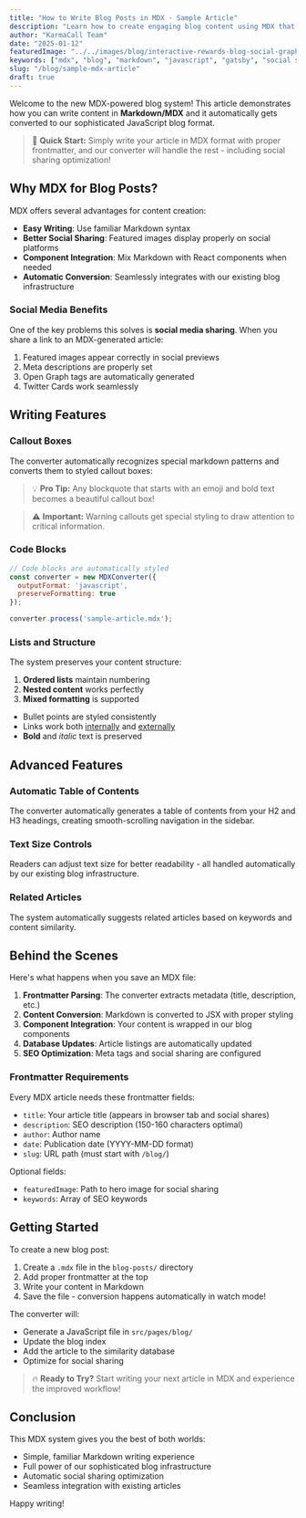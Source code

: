 ```yaml
---
title: "How to Write Blog Posts in MDX - Sample Article"
description: "Learn how to create engaging blog content using MDX that automatically converts to our JavaScript blog format. This sample demonstrates markdown features, social sharing, and more."
author: "KarmaCall Team"
date: "2025-01-12"
featuredImage: "../../images/blog/interactive-rewards-blog-social-graphic.jpg"
keywords: ["mdx", "blog", "markdown", "javascript", "gatsby", "social sharing", "karmacall"]
slug: "/blog/sample-mdx-article"
draft: true
---
```


Welcome to the new MDX-powered blog system! This article demonstrates how you can write content in **Markdown/MDX** and it automatically gets converted to our sophisticated JavaScript blog format.

> 📝 **Quick Start:** Simply write your article in MDX format with proper frontmatter, and our converter will handle the rest - including social sharing optimization!

## Why MDX for Blog Posts?

MDX offers several advantages for content creation:

- **Easy Writing**: Use familiar Markdown syntax
- **Better Social Sharing**: Featured images display properly on social platforms
- **Component Integration**: Mix Markdown with React components when needed
- **Automatic Conversion**: Seamlessly integrates with our existing blog infrastructure

### Social Media Benefits

One of the key problems this solves is **social media sharing**. When you share a link to an MDX-generated article:

1. Featured images appear correctly in social previews
2. Meta descriptions are properly set
3. Open Graph tags are automatically generated
4. Twitter Cards work seamlessly

## Writing Features

### Callout Boxes

The converter automatically recognizes special markdown patterns and converts them to styled callout boxes:

> 💡 **Pro Tip:** Any blockquote that starts with an emoji and bold text becomes a beautiful callout box!

> ⚠️ **Important:** Warning callouts get special styling to draw attention to critical information.

### Code Blocks

```javascript
// Code blocks are automatically styled
const converter = new MDXConverter({
  outputFormat: 'javascript',
  preserveFormatting: true
});

converter.process('sample-article.mdx');
```

### Lists and Structure

The system preserves your content structure:

1. **Ordered lists** maintain numbering
2. **Nested content** works perfectly
3. **Mixed formatting** is supported

- Bullet points are styled consistently
- Links work both [internally](/blog) and [externally](https://example.com)
- **Bold** and *italic* text is preserved

## Advanced Features

### Automatic Table of Contents

The converter automatically generates a table of contents from your H2 and H3 headings, creating smooth-scrolling navigation in the sidebar.

### Text Size Controls

Readers can adjust text size for better readability - all handled automatically by our existing blog infrastructure.

### Related Articles

The system automatically suggests related articles based on keywords and content similarity.

## Behind the Scenes

Here's what happens when you save an MDX file:

1. **Frontmatter Parsing**: The converter extracts metadata (title, description, etc.)
2. **Content Conversion**: Markdown is converted to JSX with proper styling
3. **Component Integration**: Your content is wrapped in our blog components
4. **Database Updates**: Article listings are automatically updated
5. **SEO Optimization**: Meta tags and social sharing are configured

### Frontmatter Requirements

Every MDX article needs these frontmatter fields:

- `title`: Your article title (appears in browser tab and social shares)
- `description`: SEO description (150-160 characters optimal)
- `author`: Author name
- `date`: Publication date (YYYY-MM-DD format)
- `slug`: URL path (must start with `/blog/`)

Optional fields:
- `featuredImage`: Path to hero image for social sharing
- `keywords`: Array of SEO keywords

## Getting Started

To create a new blog post:

1. Create a `.mdx` file in the `blog-posts/` directory
2. Add proper frontmatter at the top
3. Write your content in Markdown
4. Save the file - conversion happens automatically in watch mode!

The converter will:
- Generate a JavaScript file in `src/pages/blog/`
- Update the blog index
- Add the article to the similarity database
- Optimize for social sharing

> 🔥 **Ready to Try?** Start writing your next article in MDX and experience the improved workflow!

## Conclusion

This MDX system gives you the best of both worlds:
- Simple, familiar Markdown writing experience
- Full power of our sophisticated blog infrastructure
- Automatic social sharing optimization
- Seamless integration with existing articles

Happy writing! 